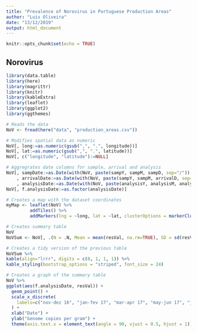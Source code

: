 ```yaml
---
title: "Prevalence of Norovirus in Portuguese Production Areas"
author: "Luis Oliveira"
date: "13/12/2019"
output: html_document
---
```


```r
knitr::opts_chunk$set(echo = TRUE)
```

## Norovirus

```r
library(data.table)
library(here)
library(magrittr)
library(knitr)
library(kableExtra)
library(leaflet)
library(ggplot2)
library(ggthemes)

# Reads the data
NoV <- fread(here("data", "production_areas.csv"))

# Modifies spatial data as numeric
NoV[, long:=as.numeric(gsub(",", ".", longitude))]
NoV[, lat:=as.numeric(gsub(",", ".", latitude))]
NoV[, c("longitude", "latitude"):=NULL]

# Aggregrates date columns for sample, arrival and analysis
NoV[, sampDate:=as.Date(with(NoV, paste(sampY, sampM, sampD, sep="/")), "%Y/%m/%d")][
    , arrivalDate:=as.Date(with(NoV, paste(sampY, sampM, arrivalD, sep="/")), "%Y/%m/%d")][
    , analysisDate:=as.Date(with(NoV, paste(analysisY, analysisM, analysisD, sep="/")), "%Y/%m/%d")]
NoV[, f.analysisDate:=as.factor(analysisDate)]

# Creates a map with the dataset coordinates
myMap <- leaflet(NoV) %>% 
         addTiles() %>% 
         addMarkers(lng = ~long, lat = ~lat, clusterOptions = markerClusterOptions())

# Creates summary table
NoV
NoVSum <- NoV[, .(N = .N, Mean = mean(resVal, na.rm=TRUE), SD = sd(resVal, na.rm=TRUE)), by = .(f.analysisDate)]

# Creates a tidy version of the previous table
NoVSum %>%
kable(align="lrrr", digits = c(0, 1, 1, 1)) %>%
kable_styling(bootstrap_options = "striped", font_size = 24)

# Creates a graph of the summary table
NoV %>%
ggplot(aes(f.analysisDate, resVal)) +
  geom_point() +
  scale_x_discrete(
    labels=c("nov-dez 16", "jan-fev 17", "mar-apr 17", "may-jun 17", "jul-aug 17", "sep-oct 17", "nov-dez 17", "jan-fev 18", "mar-apr 18", "may-jun 18", "jul-aug 18", "sep-oct 18")
  ) +
  xlab("Date") +
  ylab("Genome copies per gram") +
  theme(axis.text.x = element_text(angle = 90, vjust = 0.5, hjust = 1))
  





```

